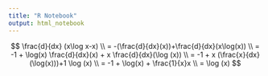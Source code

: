 ```yaml
---
title: "R Notebook"
output: html_notebook
---
```


$$
\frac{d}{dx} (x\log x-x) \\
= -(\frac{d}{dx}(x))+\frac{d}{dx}(x\log(x)) \\ 
= -1 + \log(x) \frac{d}{dx}(x) + x \frac{d}{dx}(\log (x)) \\
= -1 + x (\frac{x}{dx}(\log(x)))+1 \log (x) \\
= -1 + \log(x) + \frac{1}{x}x \\
= \log (x)
$$